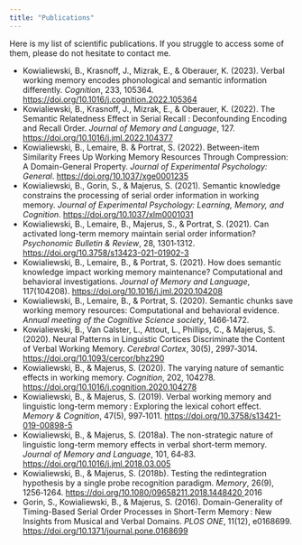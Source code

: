 ```yaml
---
title: "Publications"
---
```


<p>
Here is my list of scientific publications. If you struggle to access some of them, please do not hesitate to contact me.<br>

<ul class = "publi">

<li>Kowialiewski, B., Krasnoff, J., Mizrak, E., & Oberauer, K. (2023). Verbal working memory encodes phonological and semantic information differently. <i>Cognition</i>, 233, 105364. <a href = "https://doi.org/10.1016/j.cognition.2022.105364">https://doi.org/10.1016/j.cognition.2022.105364</a></li>
<li>Kowialiewski, B., Krasnoff, J., Mizrak, E., & Oberauer, K. (2022). The Semantic Relatedness Effect in Serial Recall : Deconfounding Encoding and Recall Order. <i>Journal of Memory and Language</i>, 127. <a href = "https://doi.org/10.1016/j.jml.2022.104377">https://doi.org/10.1016/j.jml.2022.104377</a></li>
<li>Kowialiewski, B., Lemaire, B. & Portrat, S. (2022). Between-item Similarity Frees Up Working Memory Resources Through Compression: A Domain-General Property. <i>Journal of Experimental Psychology: General</i>. <a href = "https://doi.org/10.1037/xge0001235">https://doi.org/10.1037/xge0001235</a></li>
<li>Kowialiewski, B., Gorin, S., & Majerus, S. (2021). Semantic knowledge constrains the processing of serial order information in working memory. <i>Journal of Experimental Psychology: Learning, Memory, and Cognition</i>. <a href = "https://doi.org/10.1037/xlm0001031">https://doi.org/10.1037/xlm0001031</a></li>
<li>Kowialiewski, B., Lemaire, B., Majerus, S., & Portrat, S. (2021). Can activated long-term memory maintain serial order information? <i>Psychonomic Bulletin & Review</i>, 28, 1301‑1312. <a href = "https://doi.org/10.3758/s13423-021-01902-3">https://doi.org/10.3758/s13423-021-01902-3</a> </li>
<li>Kowialiewski, B., Lemaire, B., & Portrat, S. (2021). How does semantic knowledge impact working memory maintenance? Computational and behavioral investigations. <i>Journal of Memory and Language</i>, 117(104208). <a href = "https://doi.org/10.1016/j.jml.2020.104208">https://doi.org/10.1016/j.jml.2020.104208</a> </li>
<li>Kowialiewski, B., Lemaire, B., & Portrat, S. (2020). Semantic chunks save working memory resources: Computational and behavioral evidence. <i>Annual meeting of the Cognitive Science society</i>, 1466‑1472.</li>
<li>Kowialiewski, B., Van Calster, L., Attout, L., Phillips, C., & Majerus, S. (2020). Neural Patterns in Linguistic Cortices Discriminate the Content of Verbal Working Memory. <i>Cerebral Cortex</i>, 30(5), 2997‑3014. <a href = "https://doi.org/10.1093/cercor/bhz290">https://doi.org/10.1093/cercor/bhz290</a> </li>
<li>Kowialiewski, B., & Majerus, S. (2020). The varying nature of semantic effects in working memory. <i>Cognition</i>, 202, 104278. <a href = "https://doi.org/10.1016/j.cognition.2020.104278">https://doi.org/10.1016/j.cognition.2020.104278</a> </li>
<li>Kowialiewski, B., & Majerus, S. (2019). Verbal working memory and linguistic long-term memory : Exploring the lexical cohort effect. <i>Memory & Cognition</i>, 47(5), 997‑1011. <a href = "https://doi.org/10.3758/s13421-019-00898-5">https://doi.org/10.3758/s13421-019-00898-5</a> </li>
<li>Kowialiewski, B., & Majerus, S. (2018a). The non-strategic nature of linguistic long-term memory effects in verbal short-term memory. <i>Journal of Memory and Language</i>, 101, 64‑83. <a href = "https://doi.org/10.1016/j.jml.2018.03.005">https://doi.org/10.1016/j.jml.2018.03.005</a> </li>
<li>Kowialiewski, B., & Majerus, S. (2018b). Testing the redintegration hypothesis by a single probe recognition paradigm. <i>Memory</i>, 26(9), 1256‑1264. <a href = "https://doi.org/10.1080/09658211.2018.1448420">https://doi.org/10.1080/09658211.2018.1448420 </a>
		2016</li>
<li>Gorin, S., Kowialiewski, B., & Majerus, S. (2016). Domain-Generality of Timing-Based Serial Order Processes in Short-Term Memory : New Insights from Musical and Verbal Domains. <i>PLOS ONE</i>, 11(12), e0168699. <a href = "https://doi.org/10.1371/journal.pone.0168699">https://doi.org/10.1371/journal.pone.0168699</a> </li>
</ul>
</p>